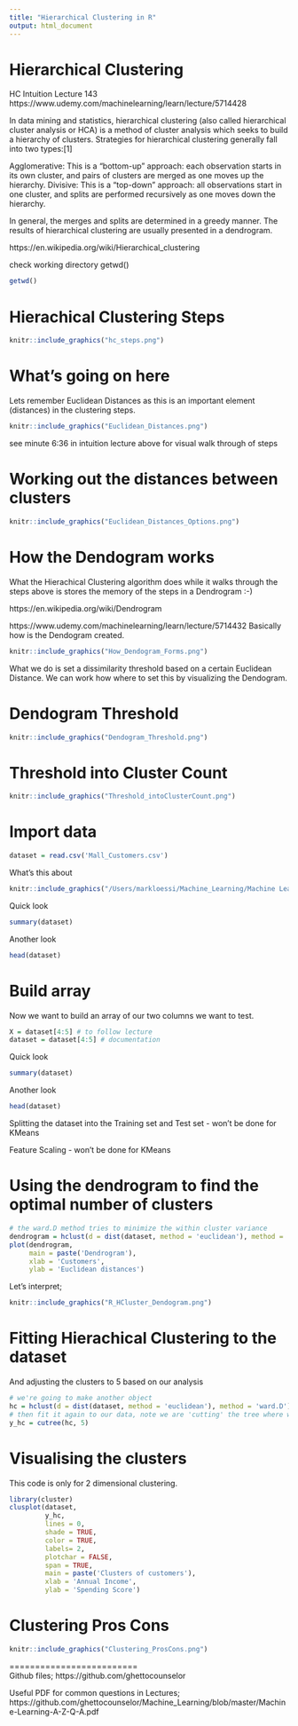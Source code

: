 ```yaml
---
title: "Hierarchical Clustering in R"
output: html_document
---
```

# Hierarchical Clustering
HC Intuition Lecture 143 https://www.udemy.com/machinelearning/learn/lecture/5714428

In data mining and statistics, hierarchical clustering (also called hierarchical cluster analysis or HCA) is a method of cluster analysis which seeks to build a hierarchy of clusters. Strategies for hierarchical clustering generally fall into two types:[1]

Agglomerative: This is a "bottom-up" approach: each observation starts in its own cluster, and pairs of clusters are merged as one moves up the hierarchy.
Divisive: This is a "top-down" approach: all observations start in one cluster, and splits are performed recursively as one moves down the hierarchy.

In general, the merges and splits are determined in a greedy manner. The results of hierarchical clustering are usually presented in a dendrogram.

https://en.wikipedia.org/wiki/Hierarchical_clustering

check working directory getwd()
```r
getwd()
```

# Hierachical Clustering Steps
```r
knitr::include_graphics("hc_steps.png")
```
# What's going on here
Lets remember Euclidean Distances as this is an important element (distances) in the clustering steps. 
```r
knitr::include_graphics("Euclidean_Distances.png")
```

see minute 6:36 in intuition lecture above for visual walk through of steps

# Working out the distances between clusters
```r
knitr::include_graphics("Euclidean_Distances_Options.png")
```

# How the Dendogram works
What the Hierachical Clustering algorithm does while it walks through the steps
above is stores the memory of the steps in a Dendrogram :-)

https://en.wikipedia.org/wiki/Dendrogram

https://www.udemy.com/machinelearning/learn/lecture/5714432
Basically how is the Dendogram created. 

```r
knitr::include_graphics("How_Dendogram_Forms.png")
```

What we do is set a dissimilarity threshold based on a certain Euclidean Distance. We can work how where to set this by visualizing the Dendogram. 

# Dendogram Threshold
```r
knitr::include_graphics("Dendogram_Threshold.png")
```

# Threshold into Cluster Count
```r
knitr::include_graphics("Threshold_intoClusterCount.png")
```

# Import data
```r
dataset = read.csv('Mall_Customers.csv')
```
What's this about
```r
knitr::include_graphics("/Users/markloessi/Machine_Learning/Machine Learning A-Z New/Part 4 - Clustering/MallCustomer_Task.png")
```
Quick look
```r
summary(dataset)
```
Another look
```r
head(dataset)
```
# Build array
Now we want to build an array of our two columns we want to test.
```r
X = dataset[4:5] # to follow lecture
dataset = dataset[4:5] # documentation
```
Quick look
```r
summary(dataset)
```
Another look
```r
head(dataset)
```

Splitting the dataset into the Training set and Test set - won't be done for KMeans

Feature Scaling - won't be done for KMeans

# Using the dendrogram to find the optimal number of clusters
```r
# the ward.D method tries to minimize the within cluster variance
dendrogram = hclust(d = dist(dataset, method = 'euclidean'), method = 'ward.D')
plot(dendrogram,
     main = paste('Dendrogram'),
     xlab = 'Customers',
     ylab = 'Euclidean distances')
```

Let's interpret;
```r
knitr::include_graphics("R_HCluster_Dendogram.png")
```

# Fitting Hierachical Clustering to the dataset
And adjusting the clusters to 5 based on our analysis
```r
# we're going to make another object
hc = hclust(d = dist(dataset, method = 'euclidean'), method = 'ward.D')
# then fit it again to our data, note we are 'cutting' the tree where we get 5 clusters ;-)
y_hc = cutree(hc, 5)
```
# Visualising the clusters
This code is only for 2 dimensional clustering. 
```r
library(cluster)
clusplot(dataset,
         y_hc,
         lines = 0,
         shade = TRUE,
         color = TRUE,
         labels= 2,
         plotchar = FALSE,
         span = TRUE,
         main = paste('Clusters of customers'),
         xlab = 'Annual Income',
         ylab = 'Spending Score')
```

# Clustering Pros Cons
```r
knitr::include_graphics("Clustering_ProsCons.png")
```

=========================  
Github files; https://github.com/ghettocounselor

Useful PDF for common questions in Lectures;  
https://github.com/ghettocounselor/Machine_Learning/blob/master/Machine-Learning-A-Z-Q-A.pdf